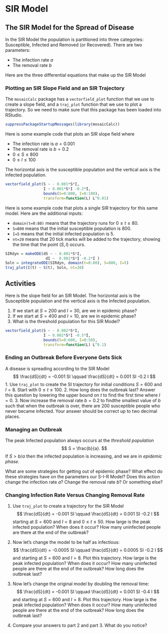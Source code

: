 # SIR Model

## The SIR Model for the Spread of Disease

In the SIR Model the population is partitioned into three categories: Susceptible, Infected and Removed (or Recovered). There are two parameters:

* The infection rate $a$
* The removal rate $b$

Here are the three differential equations that make up the SIR Model

\begin{align}
\frac{dS}{dt} &= -a \,S\, I \\
\frac{dI}{dt} &= a \, S\, I - b  \, I \\
\frac{dR}{dt} &=  b  \, I
\end{align}




### Plotting an SIR Slope Field and an SIR Trajectory

The `mosaicCalc` package has a `vectorfield_plot` function that we use to create a slope field, and a `traj_plot` function that we use to plot a trajectory. So we need to make sure that this package has been loaded into RStudio.

```r
suppressPackageStartupMessages(library(mosaicCalc))
```


Here is some example code that plots an SIR slope field where

* The infection rate is $a=0.001$
* The removal rate is $b=0.2$
* $0 \leq S \leq 800$
* $0 \leq I \leq 100$

The horizontal axis is the susceptible population and the vertical axis is the infected population.


```r
vectorfield_plot(S ~ - 0.001*S*I, 
                 I ~ 0.001*S*I -0.2*I, 
                 bounds(S=0:800, I=0:100), 
                 transform=function(L) L^0.01)
```

Here is some example code that plots a single SIR trajectory  for this same model. Here are the additional inputs:

* `domain(t=0:80)` means that the trajectory runs for $0 \leq t \leq 80$.
* `S=800` means that the initial susceptible population is 800.
* `I=5` means that the initial infected  population is 5.
* `nt=20` means that 20  tick marks will be added to the trajectory, showing the time that  the point  $(S,I)$  occurs.


```r
SIRdyn = makeODE(dS ~ - 0.001*S*I, 
                  dI ~  0.001*S*I -0.2*I )
Soln = integrateODE(SIRdyn, domain(t=0:80), S=800, I=5)
traj_plot(I(t) ~ S(t), Soln, nt=20)
```




## Activities

Here is the slope field for an SIR Model. The horizontal axis is the Susceptible population and the vertical axis is the Infected population.

1. If we start at $S=200$ and $I=30$, are we in epidemic phase?
2. If we start at $S=400$ and $I=10$, are we in epidemic phase?
3. What is the threshold population for this SIR Model?

```r
vectorfield_plot(S ~ - 0.002*S*I, 
                 I ~ 0.002*S*I -0.5*I, 
                 bounds(S=0:600, I=0:50), 
                 transform=function(L) L^0.1)
```



### Ending an Outbreak Before Everyone Gets Sick

A disease is spreading according to the SIR Model
$$
\frac{dS}{dt} = -0.001 SI \qquad  \frac{dS}{dt} = 0.001 SI -0.2 I 
$$
1.  Use `traj_plot` to create the SI trajectory for initial conditions $S=600$ and $I=8$. Start with $0 \leq t \leq 100.$
2. How long does the outbreak last? Answer this question by lowering the upper bound on $t$ to find the first time where $I=0$.
3. Now increase the removal rate $b=0.2$ to findthe smallest value of $b$ such that when the outbreak is over, there are 200 susceptible people who never became infected. Your answer should be correct up to two decimal places.

<!--
```r
SIRdyn = makeODE(dS ~ - 0.001*S*I, 
                  dI ~  0.001*S*I -.38*I )
Soln = integrateODE(SIRdyn, domain(t=0:45), S=600, I=8)
traj_plot(I(t) ~ S(t), Soln, nt=20)
```
-->


### Managing an Outbreak

The peak Infected population always occurs at the *threshold population*
$$
S = \frac{b}{a}.
$$
If $S > b/a$ then the infected population is increasing, and we are in *epidemic phase.*

What are some strategies for getting out of epidemic phase? What effect do these strategies have on the parameters our S-I-R Model? Does this action change the infection rate $a$? Change the removal rate $b$? Or something else? 



### Changing Infection Rate Versus Changing Removal Rate

1. Use `traj_plot` to create a trajectory for the SIR Model
$$
\frac{dS}{dt} = -0.001 SI \qquad  \frac{dS}{dt} = 0.001 SI -0.2 I 
$$
starting at $S=600$ and $I=8$ and $0 \leq t \leq 50$. How large is the peak infected population? When does it occur? How many uninfected people are there at the end of the outbreak?

2. Now let's change the model to be half as infectious:
$$
\frac{dS}{dt} = -0.0005 SI \qquad  \frac{dS}{dt} = 0.0005 SI -0.2 I 
$$
and starting at $S=600$ and $I=8$. Plot this trajectory. How large is the peak infected population? When does it occur? How many uninfected people are there at the end of the outbreak? How long does the outbreak last?

3. Now let's change the original model by doubling the removal time:
$$
\frac{dS}{dt} = -0.001 SI \qquad  \frac{dS}{dt} = 0.001 SI -0.4 I 
$$
and starting at $S=600$ and $I=8$. Plot this trajectory. How large is the peak infected population? When does it occur? How many uninfected people are there at the end of the outbreak? How long does the outbreak last?

4. Compare your answers to part 2 and part 3. What do you notice?


<!--
```r
SIRdyn = makeODE(dS ~ - 0.001*S*I, 
                  dI ~  0.001*S*I -.2*I )
Soln = integrateODE(SIRdyn, domain(t=0:50), S=600, I=8)
traj_plot(I(t) ~ S(t), Soln, nt=20)
```

```r
SIRdyn = makeODE(dS ~ - 0.001*S*I, 
                  dI ~  0.001*S*I -.4*I )
Soln = integrateODE(SIRdyn, domain(t=0:45), S=600, I=8)
traj_plot(I(t) ~ S(t), Soln, nt=20)
```

```r
SIRdyn = makeODE(dS ~ - 0.0005*S*I, 
                  dI ~  0.0005*S*I -.2*I )
Soln = integrateODE(SIRdyn, domain(t=0:80), S=600, I=8)
traj_plot(I(t) ~ S(t), Soln, nt=20)
```
-->